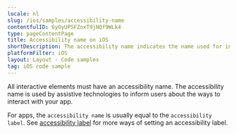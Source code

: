 ```yaml
---
locale: nl
slug: /ios/samples/accessibility-name
contentfulID: 6yOyUPSFZnxT9jNQf9WLk4
type: pageContentPage
title: Accessibility name on iOS
shortDescription: The accessibility name indicates the name used for interface elements by assistive technologies.
platformFilter: iOS
layout: Layout - Code samples
tag: iOS code sample
---
```


All interactive elements must have an accessibility name. The accessibility name is used by assistive technologies to inform users about the ways to interact with your app.

For apps, the `accessibility name` is usually equal to the `accessibility label`. See [accessibility label](https://github.com/appt-org/accessibility-code-examples/blob/main/accessibility-label.md) for more ways of setting an accessibility label.

<CodeSample id="accessibility-name" locale="nl" platform="ios"/>